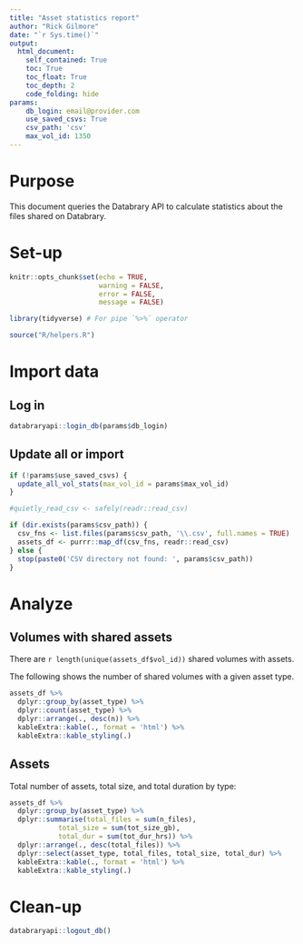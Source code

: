 ```yaml
---
title: "Asset statistics report"
author: "Rick Gilmore"
date: "`r Sys.time()`"
output: 
  html_document:
    self_contained: True
    toc: True
    toc_float: True
    toc_depth: 2
    code_folding: hide
params:
    db_login: email@provider.com
    use_saved_csvs: True
    csv_path: 'csv'
    max_vol_id: 1350
---
```


# Purpose

This document queries the Databrary API to calculate statistics about the files shared on Databrary.

# Set-up

```r
knitr::opts_chunk$set(echo = TRUE,
                      warning = FALSE,
                      error = FALSE,
                      message = FALSE)

library(tidyverse) # For pipe `%>%` operator

source("R/helpers.R")
```

# Import data

## Log in

```r
databraryapi::login_db(params$db_login)
```

## Update all or import

```r
if (!params$use_saved_csvs) {
  update_all_vol_stats(max_vol_id = params$max_vol_id)
}

#quietly_read_csv <- safely(readr::read_csv)

if (dir.exists(params$csv_path)) {
  csv_fns <- list.files(params$csv_path, '\\.csv', full.names = TRUE)
  assets_df <- purrr::map_df(csv_fns, readr::read_csv)
} else {
  stop(paste0('CSV directory not found: ', params$csv_path))
}
```

# Analyze

## Volumes with shared assets

There are `r length(unique(assets_df$vol_id))` shared volumes with assets.

The following shows the number of shared volumes with a given asset type.

```r
assets_df %>%
  dplyr::group_by(asset_type) %>%
  dplyr::count(asset_type) %>%
  dplyr::arrange(., desc(n)) %>%
  kableExtra::kable(., format = 'html') %>%
  kableExtra::kable_styling(.)
```

## Assets

Total number of assets, total size, and total duration by type:

```r
assets_df %>%
  dplyr::group_by(asset_type) %>%
  dplyr::summarise(total_files = sum(n_files),
            total_size = sum(tot_size_gb),
            total_dur = sum(tot_dur_hrs)) %>%
  dplyr::arrange(., desc(total_files)) %>%
  dplyr::select(asset_type, total_files, total_size, total_dur) %>%
  kableExtra::kable(., format = 'html') %>%
  kableExtra::kable_styling(.)
```

# Clean-up

```r
databraryapi::logout_db()
```

